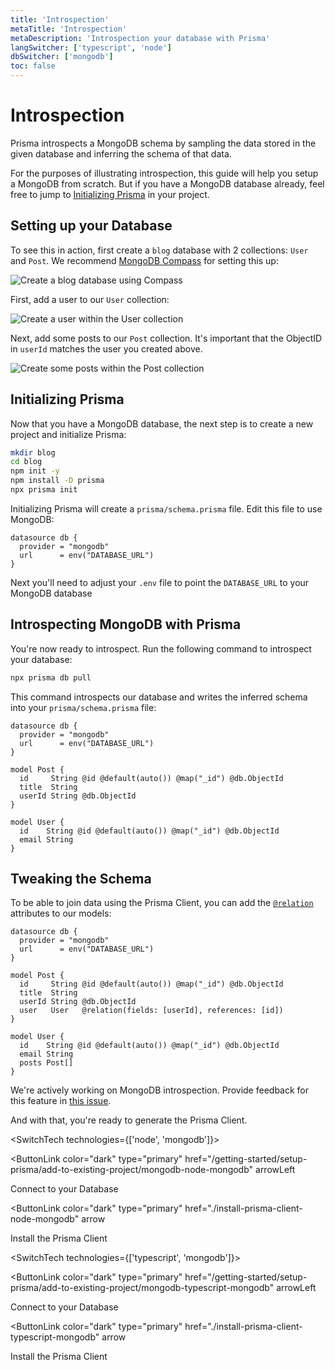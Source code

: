 ```yaml
---
title: 'Introspection'
metaTitle: 'Introspection'
metaDescription: 'Introspection your database with Prisma'
langSwitcher: ['typescript', 'node']
dbSwitcher: ['mongodb']
toc: false
---
```


# Introspection

Prisma introspects a MongoDB schema by sampling the data stored in the given database and inferring the schema of that data.

For the purposes of illustrating introspection, this guide will help you setup a MongoDB from scratch. But if you have a MongoDB database already, feel free to jump to [Initializing Prisma](#initializing-prisma) in your project.

## Setting up your Database

To see this in action, first create a `blog` database with 2 collections: `User` and `Post`. We recommend [MongoDB Compass](https://www.mongodb.com/products/compass) for setting this up:

![Create a blog database using Compass](./1-create-database.jpg)

First, add a user to our `User` collection:

![Create a user within the User collection](./2-create-user.jpg)

Next, add some posts to our `Post` collection. It's important that the ObjectID in `userId` matches the user you created above.

![Create some posts within the Post collection](./3-create-posts.jpg)

## Initializing Prisma

Now that you have a MongoDB database, the next step is to create a new project and initialize Prisma:

```sh copy
mkdir blog
cd blog
npm init -y
npm install -D prisma
npx prisma init
```

Initializing Prisma will create a `prisma/schema.prisma` file. Edit this file to use MongoDB:

```prisma file=prisma/schema.prisma
datasource db {
  provider = "mongodb"
  url      = env("DATABASE_URL")
}
```

Next you'll need to adjust your `.env` file to point the `DATABASE_URL` to your MongoDB database

## Introspecting MongoDB with Prisma

You're now ready to introspect. Run the following command to introspect your database:

```sh copy
npx prisma db pull
```

This command introspects our database and writes the inferred schema into your `prisma/schema.prisma` file:

```prisma file=prisma/schema.prisma
datasource db {
  provider = "mongodb"
  url      = env("DATABASE_URL")
}

model Post {
  id     String @id @default(auto()) @map("_id") @db.ObjectId
  title  String
  userId String @db.ObjectId
}

model User {
  id    String @id @default(auto()) @map("_id") @db.ObjectId
  email String
}
```

## Tweaking the Schema

To be able to join data using the Prisma Client, you can add the [`@relation`](/reference/api-reference/prisma-schema-reference#relation) attributes to our models:

```prisma file=prisma/schema.prisma highlight=15;add|21;add
datasource db {
  provider = "mongodb"
  url      = env("DATABASE_URL")
}

model Post {
  id     String @id @default(auto()) @map("_id") @db.ObjectId
  title  String
  userId String @db.ObjectId
  user   User   @relation(fields: [userId], references: [id])
}

model User {
  id    String @id @default(auto()) @map("_id") @db.ObjectId
  email String
  posts Post[]
}
```

<Tip>

We're actively working on MongoDB introspection. Provide feedback for this feature in [this issue](https://github.com/prisma/prisma/issues/8241).

</Tip>

And with that, you're ready to generate the Prisma Client.

<SwitchTech technologies={['node', 'mongodb']}>

<NavigationLinksContainer>

<ButtonLink
  color="dark"
  type="primary"
  href="/getting-started/setup-prisma/add-to-existing-project/mongodb-node-mongodb"
  arrowLeft
>
  Connect to your Database
</ButtonLink>

<ButtonLink
  color="dark"
  type="primary"
  href="./install-prisma-client-node-mongodb"
  arrow
>
  Install the Prisma Client
</ButtonLink>

</NavigationLinksContainer>

</SwitchTech>

<SwitchTech technologies={['typescript', 'mongodb']}>

<NavigationLinksContainer>

<ButtonLink
  color="dark"
  type="primary"
  href="/getting-started/setup-prisma/add-to-existing-project/mongodb-typescript-mongodb"
  arrowLeft
>
  Connect to your Database
</ButtonLink>

<ButtonLink
  color="dark"
  type="primary"
  href="./install-prisma-client-typescript-mongodb"
  arrow
>
  Install the Prisma Client
</ButtonLink>

</NavigationLinksContainer>

</SwitchTech>
